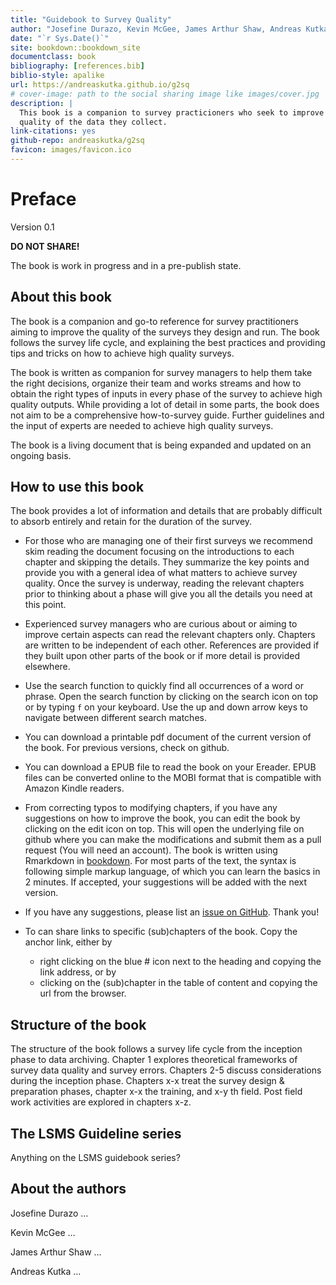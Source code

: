 ```yaml
--- 
title: "Guidebook to Survey Quality"
author: "Josefine Durazo, Kevin McGee, James Arthur Shaw, Andreas Kutka"
date: "`r Sys.Date()`"
site: bookdown::bookdown_site
documentclass: book
bibliography: [references.bib]
biblio-style: apalike
url: https://andreaskutka.github.io/g2sq
# cover-image: path to the social sharing image like images/cover.jpg
description: |
  This book is a companion to survey practicioners who seek to improve the 
  quality of the data they collect.
link-citations: yes
github-repo: andreaskutka/g2sq
favicon: images/favicon.ico
---
```



# Preface {-}

Version 0.1

:::: {.errorbox data-latex=""}
**DO NOT SHARE!**

The book is work in progress and in a pre-publish state. 
::::



## About this book{-}
The book is a companion and go-to reference for survey practitioners aiming to improve the quality of  the surveys they design and run. The book follows the survey life cycle, and explaining the best practices and providing tips and tricks on how to achieve high quality surveys. 

The book is written as companion for survey managers to help them take the right decisions, organize their team and works streams and how to obtain the right types of inputs in every phase of the survey to achieve high quality outputs. While providing a lot of detail in some parts, the book does not aim to be a comprehensive how-to-survey guide. Further guidelines and the input of experts are needed to achieve high quality surveys. 

The book is a living document that is being expanded and updated on an ongoing basis.


## How to use this book{-}

The book provides a lot of information and details that are probably difficult to absorb entirely and retain for the duration of the survey. 

* For those who are managing one of their first surveys we recommend skim reading the document focusing on the introductions to each chapter and skipping the details. They summarize the key points and provide you with a general idea of what matters to achieve survey quality. Once the survey is underway, reading the relevant chapters prior to thinking about a phase will give you all the details you need at this point.  

* Experienced survey managers who are curious about or aiming to improve certain aspects can read the relevant chapters only. Chapters are written to be independent of each other. References are provided if they built upon other parts of the book or if more detail is provided elsewhere.

* Use the search function to quickly find all occurrences of a word or phrase. Open the search function by clicking on the search icon on top or by typing `f` on your keyboard. Use the up and down arrow keys to navigate between different search matches.

* You can download a printable pdf document of the current version of the book. For previous versions, check on github.

* You can download a EPUB file to read the book on your Ereader. EPUB files can  be converted online to the MOBI format that is compatible with Amazon Kindle readers. 

* From correcting typos to modifying chapters, if you have any suggestions on how to improve the book, you can edit the book by clicking on the edit icon on top. This will open the underlying file on github where you can make the modifications and submit them as a pull request (You will need an account). The book is written using Rmarkdown in [bookdown](https://bookdown.org/yihui/rmarkdown-cookbook). For most parts of the text, the syntax is following simple markup language, of which you can learn the basics in 2 minutes. If accepted, your suggestions will be added with the next version. 

* If you have any suggestions, please list an [issue on GitHub](https://github.com/andreaskutka/happy-surveys/issues/new). Thank you!

- To can share links to specific (sub)chapters of the book. Copy the anchor link, either by 
    - right clicking on the blue # icon next to the heading and copying the link address, or by
    - clicking on the (sub)chapter in the table of content and copying the url from the browser. 

## Structure of the book{-}
The structure of the book follows a survey life cycle from the inception phase to data archiving. Chapter 1 explores theoretical frameworks of survey data quality and survey errors. Chapters 2-5 discuss considerations during the inception phase. Chapters x-x treat the survey design & preparation phases, chapter x-x the training, and x-y th field. Post field work activities are explored in chapters x-z. 



## The LSMS Guideline series{-}

Anything on the LSMS guidebook series?

## About the authors{-}

Josefine Durazo ...

Kevin McGee ...

James Arthur Shaw ...

Andreas Kutka ...
